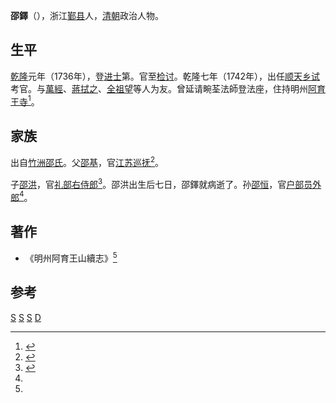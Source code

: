 '''邵鐸'''（{{bd|?||?||}}），浙江[[鄞县|鄞县]]人，[[清朝|清朝]]政治人物。

==生平==
[[乾隆|乾隆]]元年（1736年），登[[进士|进士]]第。官至[[检讨|检讨]]。乾隆七年（1742年），出任[[顺天|顺天]][[乡试|乡试]]考官。与[[萬經|萬經]]、[[蔣拭之|蔣拭之]]、[[全祖望|全祖望]]等人为友。曾延请畹荃法師登法座，住持明州[[阿育王寺|阿育王寺]]<ref name="Shao">{{cite web |url=http://authority.ddbc.edu.tw/person/search.php?aid=A009850 |title=邵鐸 |publisher=中央研究院历史研究所 |accessdate=2015-01-15 |language=zh-tw |archive-url=https://web.archive.org/web/20160325163729/http://authority.ddbc.edu.tw/person/search.php?aid=A009850 |archive-date=2016-03-25 |dead-url=yes }}</ref>。

== 家族 ==
出自[[竹洲邵氏|竹洲邵氏]]。父[[邵基_(清朝)|邵基]]，官[[江苏巡抚|江苏巡抚]]<ref name="Shao family">{{cite web|url=http://jdfz.org.cn:8000/view.aspx?id=828&catid=9|title=江东历代望族和宗族中的进士|publisher=江东志史|accessdate=2015-01-15|language=zh-cn|deadurl=yes|archiveurl=https://web.archive.org/web/20140727171519/http://jdfz.org.cn:8000/view.aspx?id=828&catid=9|archivedate=2014-07-27}}</ref>。

子[[邵洪|邵洪]]，官[[礼部|礼部]][[右侍郎|右侍郎]]<ref>{{cite web|url=http://archive.ihp.sinica.edu.tw/ttscgi/ttsquery?0:17891006:mctauac:TM%3D%AA%F2%ACx |title=(清)邵洪 |publisher=中央研究院历史研究所 |accessdate=2015-01-15 |language=zh-tw}}</ref>。邵洪出生后七日，邵鐸就病逝了。孙[[邵恒|邵恒]]，官[[户部|户部]][[员外郎|员外郎]]<ref name="Shao family"/>。

==著作==
* 《明州阿育王山續志》<ref name="Shao"/>

==参考==
{{reflist|2}}

{{乾隆元年丙辰科殿试金榜}}
[[Category:鄞县人|S]]
[[Category:清朝政治人物|S]]
[[Category:清朝学者|S]]
[[Category:竹洲邵氏|D]]